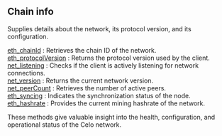 
## Chain info

Supplies details about the network, its protocol version, and its configuration.

[eth_chainId](/celo-api/chaininfo/eth_chainId) : Retrieves the chain ID of the network.  \
[eth_protocolVersion](/celo-api/chaininfo/eth_protocolVersion) : Returns the protocol version used by the client. \
[net_listening](/celo-api/chaininfo/net_listening) : Checks if the client is actively listening for network connections. \
[net_version](/celo-api/chaininfo/net_version) : Returns the current network version.  \
[net_peerCount](/celo-api/chaininfo/net_peerCount) : Retrieves the number of active peers. \
[eth_syncing](/celo-api/chaininfo/eth_syncing) : Indicates the synchronization status of the node. \
[eth_hashrate](/celo-api/chaininfo/eth_hashrate) : Provides the current mining hashrate of the network.

These methods give valuable insight into the health, configuration, and operational status of the Celo network.

<Space h={16} />
<GetStarted />